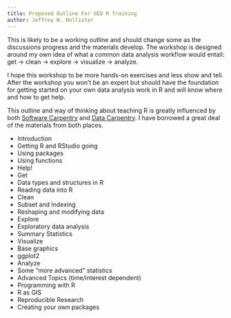 ```yaml
---
title: Proposed Outline For GED R Training
author: Jeffrey W. Hollister
---
```


This is likely to be a working outline and should change some as the discussions progress and the materials develop.  The workshop is designed around my own idea of what a common data analysis workflow would entail: get -> clean -> explore -> visualize -> analyze.  

I hope this workshop to be more hands-on exercises and less show and tell.  After the workshop you won't be an expert but should have the foundation for getting started on your own data analysis work in R and will know where and how to get help. 

This outline and way of thinking about teaching R is greatly influenced by both [Software Carpentry](software-carpentry.org) and [Data Carpentry](http://datacarpentry.org/).  I have borrowed a great deal of the materials from both places.

- Introduction
 - Getting R and RStudio going
 - Using packages
 - Using functions
 - Help!
- Get
 - Data types and structures in R
 - Reading data into R
- Clean
 - Subset and Indexing
 - Reshaping and modifying data
- Explore
 - Exploratory data analysis
 - Summary Statistics
- Visualize
 - Base graphics
 - ggplot2
- Analyze
 - Some "more advanced" statistics
- Advanced Topics (time/interest dependent)
 - Programming with R
 - R as GIS
 - Reproducible Research
 - Creating your own packages
 